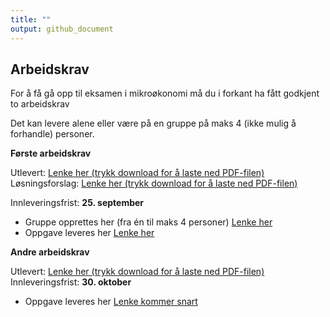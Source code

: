 ```yaml
---
title: ""
output: github_document
---
```


## Arbeidskrav 

For å få gå opp til eksamen i mikroøkonomi må du i forkant ha fått godkjent to arbeidskrav

Det kan levere alene eller være på en gruppe på maks 4 (ikke mulig å forhandle) personer.

**Første arbeidskrav**

Utlevert: [Lenke her (trykk download for å laste ned PDF-filen)](https://github.com/joernih/BOEA203Mikrooekonomi/blob/main/inst/arbeidskrav/Arbeidskrav%201.pdf)
<br>
Løsningsforslag: [Lenke her (trykk download for å laste ned PDF-filen)](https://github.com/joernih/BOEA203Mikrooekonomi/blob/main/inst/arbeidskrav/Arbeidskrav%201_losning.pdf)

Innleveringsfrist: **25. september** 
 
- Gruppe opprettes her (fra én til maks 4 personer) [Lenke her](https://hvl.instructure.com/courses/23179/groups)
- Oppgave leveres her [Lenke her](https://hvl.instructure.com/courses/23179/assignments/58706)

**Andre arbeidskrav**

Utlevert: [Lenke her (trykk download for å laste ned PDF-filen)](https://github.com/joernih/BOEA203Mikrooekonomi/blob/main/inst/arbeidskrav/Arbeidskrav%202.pdf)
<br>
Innleveringsfrist: **30. oktober**

- Oppgave leveres her [Lenke kommer snart]()

